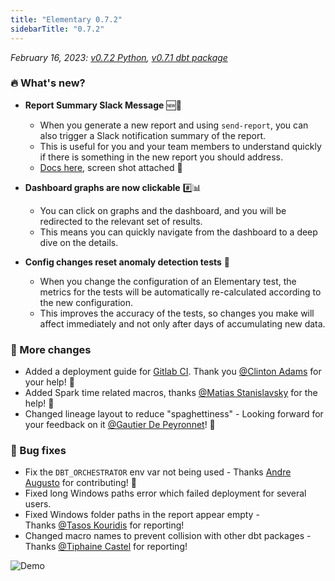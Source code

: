 ```yaml
---
title: "Elementary 0.7.2"
sidebarTitle: "0.7.2"
---
```


_February 16, 2023: [v0.7.2 Python](https://github.com/elementary-data/elementary/releases/tag/v0.7.2), [v0.7.1 dbt package](https://github.com/elementary-data/dbt-data-reliability/releases/tag/0.7.1)_

### 🔥 What's new?

- **Report Summary Slack Message** 🆕🔔

  - When you generate a new report and using `send-report`, you can also trigger a Slack notification summary of the report.
  - This is useful for you and your team members to understand quickly if there is something in the new report you should address.
  - [Docs here](/quickstart/share-report-ui#slack-summary-configurations), screen shot attached 📸

- **Dashboard graphs are now clickable** #️⃣📊

  - You can click on graphs and the dashboard, and you will be redirected to the relevant set of results.
  - This means you can quickly navigate from the dashboard to a deep dive on the details.

- **Config changes reset anomaly detection tests** 🔄
  - When you change the configuration of an Elementary test, the metrics for the tests will be automatically re-calculated according to the new configuration.
  - This improves the accuracy of the tests, so changes you make will affect immediately and not only after days of accumulating new data.

### 💫 More changes

- Added a deployment guide for [Gitlab CI](/oss/deployment-and-configuration/gitlab-ci). Thank you [@Clinton Adams](https://elementary-community.slack.com/team/U04JFRG5N2J) for your help! 🤩
- Added Spark time related macros, thanks [@Matias Stanislavsky](https://elementary-community.slack.com/team/U04MC30PLK0) for the help! 🤩
- Changed lineage layout to reduce "spaghettiness" - Looking forward for your feedback on it [@Gautier De Peyronnet](https://elementary-community.slack.com/team/U044ZCCNQ6T)! 🍝

### 🐞 Bug fixes

- Fix the `DBT_ORCHESTRATOR` env var not being used - Thanks [Andre Augusto](https://github.com/andreqaugusto) for contributing! 🤩
- Fixed long Windows paths error which failed deployment for several users.
- Fixed Windows folder paths in the report appear empty - Thanks [@Tasos Kouridis](https://elementary-community.slack.com/team/U0486T1TD38) for reporting!
- Changed macro names to prevent collision with other dbt packages - Thanks [@Tiphaine Castel](https://elementary-community.slack.com/team/U04NWKLR8CE) for reporting!

<Frame>
  <img src="/pics/report_slack_summary.png" alt="Demo" />
</Frame>
